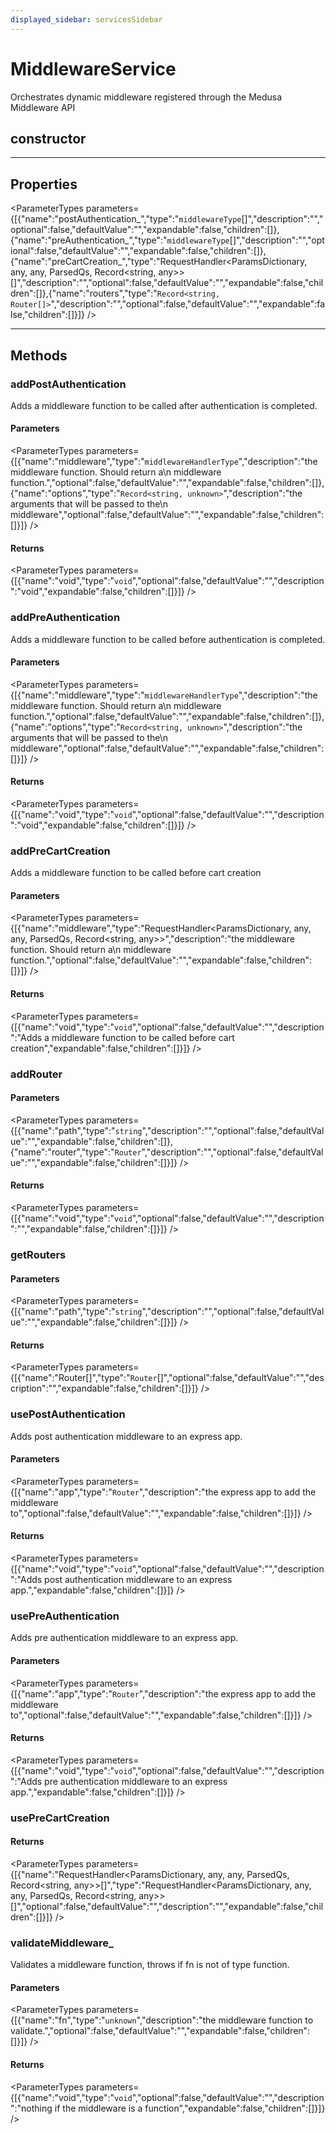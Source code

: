 ```yaml
---
displayed_sidebar: servicesSidebar
---
```



# MiddlewareService

Orchestrates dynamic middleware registered through the Medusa Middleware API

## constructor

___

## Properties

<ParameterTypes parameters={[{"name":"postAuthentication_","type":"`middlewareType`[]","description":"","optional":false,"defaultValue":"","expandable":false,"children":[]},{"name":"preAuthentication_","type":"`middlewareType`[]","description":"","optional":false,"defaultValue":"","expandable":false,"children":[]},{"name":"preCartCreation_","type":"RequestHandler&#60;ParamsDictionary, any, any, ParsedQs, Record&#60;string, any&#62;&#62;[]","description":"","optional":false,"defaultValue":"","expandable":false,"children":[]},{"name":"routers","type":"`Record<string, Router[]>`","description":"","optional":false,"defaultValue":"","expandable":false,"children":[]}]} />

___

## Methods

### addPostAuthentication

Adds a middleware function to be called after authentication is completed.

#### Parameters

<ParameterTypes parameters={[{"name":"middleware","type":"`middlewareHandlerType`","description":"the middleware function. Should return a\n  middleware function.","optional":false,"defaultValue":"","expandable":false,"children":[]},{"name":"options","type":"`Record<string, unknown>`","description":"the arguments that will be passed to the\n  middleware","optional":false,"defaultValue":"","expandable":false,"children":[]}]} />

#### Returns

<ParameterTypes parameters={[{"name":"void","type":"`void`","optional":false,"defaultValue":"","description":"void","expandable":false,"children":[]}]} />

### addPreAuthentication

Adds a middleware function to be called before authentication is completed.

#### Parameters

<ParameterTypes parameters={[{"name":"middleware","type":"`middlewareHandlerType`","description":"the middleware function. Should return a\n  middleware function.","optional":false,"defaultValue":"","expandable":false,"children":[]},{"name":"options","type":"`Record<string, unknown>`","description":"the arguments that will be passed to the\n  middleware","optional":false,"defaultValue":"","expandable":false,"children":[]}]} />

#### Returns

<ParameterTypes parameters={[{"name":"void","type":"`void`","optional":false,"defaultValue":"","description":"void","expandable":false,"children":[]}]} />

### addPreCartCreation

Adds a middleware function to be called before cart creation

#### Parameters

<ParameterTypes parameters={[{"name":"middleware","type":"RequestHandler&#60;ParamsDictionary, any, any, ParsedQs, Record&#60;string, any&#62;&#62;","description":"the middleware function. Should return a\n  middleware function.","optional":false,"defaultValue":"","expandable":false,"children":[]}]} />

#### Returns

<ParameterTypes parameters={[{"name":"void","type":"`void`","optional":false,"defaultValue":"","description":"Adds a middleware function to be called before cart creation","expandable":false,"children":[]}]} />

### addRouter

#### Parameters

<ParameterTypes parameters={[{"name":"path","type":"`string`","description":"","optional":false,"defaultValue":"","expandable":false,"children":[]},{"name":"router","type":"`Router`","description":"","optional":false,"defaultValue":"","expandable":false,"children":[]}]} />

#### Returns

<ParameterTypes parameters={[{"name":"void","type":"`void`","optional":false,"defaultValue":"","description":"","expandable":false,"children":[]}]} />

### getRouters

#### Parameters

<ParameterTypes parameters={[{"name":"path","type":"`string`","description":"","optional":false,"defaultValue":"","expandable":false,"children":[]}]} />

#### Returns

<ParameterTypes parameters={[{"name":"Router[]","type":"`Router`[]","optional":false,"defaultValue":"","description":"","expandable":false,"children":[]}]} />

### usePostAuthentication

Adds post authentication middleware to an express app.

#### Parameters

<ParameterTypes parameters={[{"name":"app","type":"`Router`","description":"the express app to add the middleware to","optional":false,"defaultValue":"","expandable":false,"children":[]}]} />

#### Returns

<ParameterTypes parameters={[{"name":"void","type":"`void`","optional":false,"defaultValue":"","description":"Adds post authentication middleware to an express app.","expandable":false,"children":[]}]} />

### usePreAuthentication

Adds pre authentication middleware to an express app.

#### Parameters

<ParameterTypes parameters={[{"name":"app","type":"`Router`","description":"the express app to add the middleware to","optional":false,"defaultValue":"","expandable":false,"children":[]}]} />

#### Returns

<ParameterTypes parameters={[{"name":"void","type":"`void`","optional":false,"defaultValue":"","description":"Adds pre authentication middleware to an express app.","expandable":false,"children":[]}]} />

### usePreCartCreation

#### Returns

<ParameterTypes parameters={[{"name":"RequestHandler&#60;ParamsDictionary, any, any, ParsedQs, Record&#60;string, any&#62;&#62;[]","type":"RequestHandler&#60;ParamsDictionary, any, any, ParsedQs, Record&#60;string, any&#62;&#62;[]","optional":false,"defaultValue":"","description":"","expandable":false,"children":[]}]} />

### validateMiddleware\_

Validates a middleware function, throws if fn is not of type function.

#### Parameters

<ParameterTypes parameters={[{"name":"fn","type":"`unknown`","description":"the middleware function to validate.","optional":false,"defaultValue":"","expandable":false,"children":[]}]} />

#### Returns

<ParameterTypes parameters={[{"name":"void","type":"`void`","optional":false,"defaultValue":"","description":"nothing if the middleware is a function","expandable":false,"children":[]}]} />
